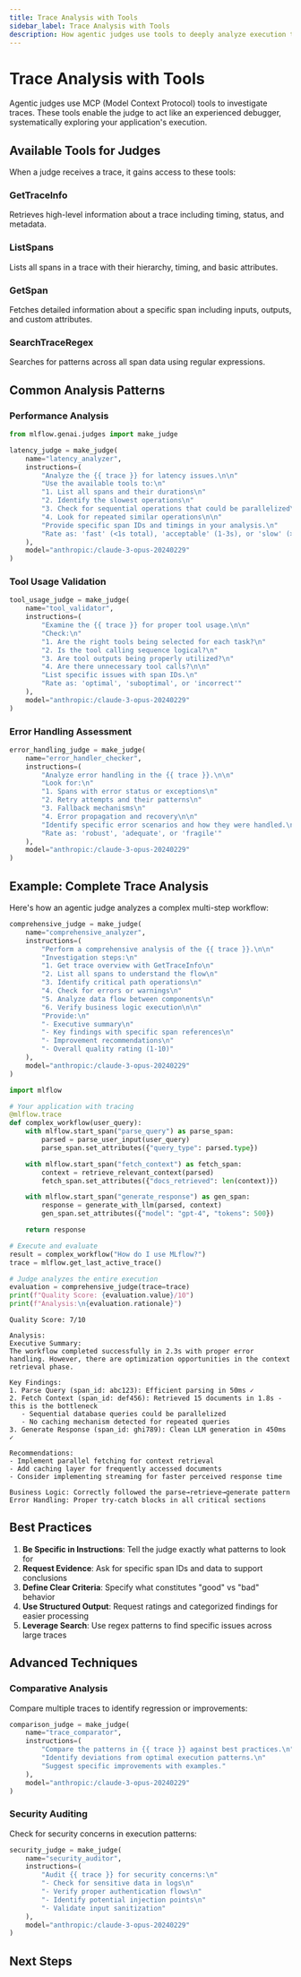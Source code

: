 ```yaml
---
title: Trace Analysis with Tools
sidebar_label: Trace Analysis with Tools
description: How agentic judges use tools to deeply analyze execution traces
---
```



# Trace Analysis with Tools

Agentic judges use MCP (Model Context Protocol) tools to investigate traces. These tools enable the judge to act like an experienced debugger, systematically exploring your application's execution.

## Available Tools for Judges

When a judge receives a trace, it gains access to these tools:

### GetTraceInfo

Retrieves high-level information about a trace including timing, status, and metadata.

### ListSpans

Lists all spans in a trace with their hierarchy, timing, and basic attributes.

### GetSpan

Fetches detailed information about a specific span including inputs, outputs, and custom attributes.

### SearchTraceRegex

Searches for patterns across all span data using regular expressions.

## Common Analysis Patterns

### Performance Analysis

```python
from mlflow.genai.judges import make_judge

latency_judge = make_judge(
    name="latency_analyzer",
    instructions=(
        "Analyze the {{ trace }} for latency issues.\n\n"
        "Use the available tools to:\n"
        "1. List all spans and their durations\n"
        "2. Identify the slowest operations\n"
        "3. Check for sequential operations that could be parallelized\n"
        "4. Look for repeated similar operations\n\n"
        "Provide specific span IDs and timings in your analysis.\n"
        "Rate as: 'fast' (<1s total), 'acceptable' (1-3s), or 'slow' (>3s)"
    ),
    model="anthropic:/claude-3-opus-20240229"
)
```

### Tool Usage Validation

```python
tool_usage_judge = make_judge(
    name="tool_validator",
    instructions=(
        "Examine the {{ trace }} for proper tool usage.\n\n"
        "Check:\n"
        "1. Are the right tools being selected for each task?\n"
        "2. Is the tool calling sequence logical?\n"
        "3. Are tool outputs being properly utilized?\n"
        "4. Are there unnecessary tool calls?\n\n"
        "List specific issues with span IDs.\n"
        "Rate as: 'optimal', 'suboptimal', or 'incorrect'"
    ),
    model="anthropic:/claude-3-opus-20240229"
)
```

### Error Handling Assessment

```python
error_handling_judge = make_judge(
    name="error_handler_checker",
    instructions=(
        "Analyze error handling in the {{ trace }}.\n\n"
        "Look for:\n"
        "1. Spans with error status or exceptions\n"
        "2. Retry attempts and their patterns\n"
        "3. Fallback mechanisms\n"
        "4. Error propagation and recovery\n\n"
        "Identify specific error scenarios and how they were handled.\n"
        "Rate as: 'robust', 'adequate', or 'fragile'"
    ),
    model="anthropic:/claude-3-opus-20240229"
)
```

## Example: Complete Trace Analysis

Here's how an agentic judge analyzes a complex multi-step workflow:

<Tabs>
  <TabItem value="code" label="Judge Definition" default>

```python
comprehensive_judge = make_judge(
    name="comprehensive_analyzer",
    instructions=(
        "Perform a comprehensive analysis of the {{ trace }}.\n\n"
        "Investigation steps:\n"
        "1. Get trace overview with GetTraceInfo\n"
        "2. List all spans to understand the flow\n"
        "3. Identify critical path operations\n"
        "4. Check for errors or warnings\n"
        "5. Analyze data flow between components\n"
        "6. Verify business logic execution\n\n"
        "Provide:\n"
        "- Executive summary\n"
        "- Key findings with specific span references\n"
        "- Improvement recommendations\n"
        "- Overall quality rating (1-10)"
    ),
    model="anthropic:/claude-3-opus-20240229"
)
```

  </TabItem>
  <TabItem value="usage" label="Usage">

```python
import mlflow

# Your application with tracing
@mlflow.trace
def complex_workflow(user_query):
    with mlflow.start_span("parse_query") as parse_span:
        parsed = parse_user_input(user_query)
        parse_span.set_attributes({"query_type": parsed.type})

    with mlflow.start_span("fetch_context") as fetch_span:
        context = retrieve_relevant_context(parsed)
        fetch_span.set_attributes({"docs_retrieved": len(context)})

    with mlflow.start_span("generate_response") as gen_span:
        response = generate_with_llm(parsed, context)
        gen_span.set_attributes({"model": "gpt-4", "tokens": 500})

    return response

# Execute and evaluate
result = complex_workflow("How do I use MLflow?")
trace = mlflow.get_last_active_trace()

# Judge analyzes the entire execution
evaluation = comprehensive_judge(trace=trace)
print(f"Quality Score: {evaluation.value}/10")
print(f"Analysis:\n{evaluation.rationale}")
```

  </TabItem>
  <TabItem value="output" label="Example Output">

```
Quality Score: 7/10

Analysis:
Executive Summary:
The workflow completed successfully in 2.3s with proper error handling. However, there are optimization opportunities in the context retrieval phase.

Key Findings:
1. Parse Query (span_id: abc123): Efficient parsing in 50ms ✓
2. Fetch Context (span_id: def456): Retrieved 15 documents in 1.8s - this is the bottleneck
   - Sequential database queries could be parallelized
   - No caching mechanism detected for repeated queries
3. Generate Response (span_id: ghi789): Clean LLM generation in 450ms ✓

Recommendations:
- Implement parallel fetching for context retrieval
- Add caching layer for frequently accessed documents
- Consider implementing streaming for faster perceived response time

Business Logic: Correctly followed the parse→retrieve→generate pattern
Error Handling: Proper try-catch blocks in all critical sections
```

  </TabItem>
</Tabs>

## Best Practices

1. **Be Specific in Instructions**: Tell the judge exactly what patterns to look for
2. **Request Evidence**: Ask for specific span IDs and data to support conclusions
3. **Define Clear Criteria**: Specify what constitutes "good" vs "bad" behavior
4. **Use Structured Output**: Request ratings and categorized findings for easier processing
5. **Leverage Search**: Use regex patterns to find specific issues across large traces

## Advanced Techniques

### Comparative Analysis

Compare multiple traces to identify regression or improvements:

```python
comparison_judge = make_judge(
    name="trace_comparator",
    instructions=(
        "Compare the patterns in {{ trace }} against best practices.\n"
        "Identify deviations from optimal execution patterns.\n"
        "Suggest specific improvements with examples."
    ),
    model="anthropic:/claude-3-opus-20240229"
)
```

### Security Auditing

Check for security concerns in execution patterns:

```python
security_judge = make_judge(
    name="security_auditor",
    instructions=(
        "Audit {{ trace }} for security concerns:\n"
        "- Check for sensitive data in logs\n"
        "- Verify proper authentication flows\n"
        "- Identify potential injection points\n"
        "- Validate input sanitization"
    ),
    model="anthropic:/claude-3-opus-20240229"
)
```

## Next Steps

<TilesGrid>
  <TileCard
    icon={Activity}
    iconSize={48}
    title="Agent Behavior Patterns"
    description="Learn to evaluate complex agent behaviors"
    href="/genai/eval-monitor/scorers/llm-judge/agent-behavior-patterns"
    linkText="Explore patterns →"
    containerHeight={64}
  />
  <TileCard
    icon={FileText}
    iconSize={48}
    title="make_judge API"
    description="Complete API reference and examples"
    href="/genai/eval-monitor/scorers/llm-judge/make-judge"
    linkText="View API →"
    containerHeight={64}
  />
  <TileCard
    icon={Users}
    iconSize={48}
    title="Judge Alignment"
    description="Improve accuracy with human feedback"
    href="/genai/eval-monitor/scorers/llm-judge/alignment"
    linkText="Learn alignment →"
    containerHeight={64}
  />
</TilesGrid>
